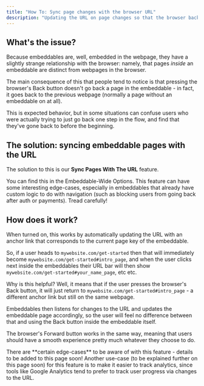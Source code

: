 ```yaml
---
title: "How To: Sync page changes with the browser URL"
description: "Updating the URL on page changes so that the browser back buttons control the embeddable"
---
```


## What's the issue?

Because embeddables are, well, embedded in the webpage, they have a slightly strange
relationship with the browser: namely, that pages _inside_ an embeddable are distinct
from webpages in the browser.

The main consequence of this that people tend to notice is that pressing the browser's
Back button doesn't go back a page in the embeddable - in fact, it goes back to the previous
webpage (normally a page without an embeddable on at all).

This is expected behavior, but in some situations can confuse users who were actually
trying to just go back one step in the flow, and find that they've gone back to before the beginning.

## The solution: syncing embeddable pages with the URL

The solution to this is our **Sync Pages With The URL** feature.

<Steps>
  <Step title="Turn on the Sync Pages With The URL setting">
    You can find this in the Embeddable-Wide Options.
  </Step>
  <Step title="Test for edge-cases and enjoy.">
    This feature can have some interesting edge-cases, especially in embeddables
    that already have custom logic to do with navigation (such as blocking users
    from going back after auth or payments). Tread carefully!
  </Step>
</Steps>

## How does it work?

When turned on, this works by automatically updating the URL with an <Tooltip
tip="Anchor links start with a '#' in the URL (e.g. 'mysite.com/about#summary') and
link to something within a webpage, such as a section or heading."> anchor link</Tooltip>
that corresponds to the current page key of the embeddable.

So, if a user heads to `mywebsite.com/get-started` then that will immediately become
`mywebsite.com/get-started#intro_page`, and when the user clicks next inside the embeddables their
URL bar will then show `mywebsite.com/get-started#your_name_page`, etc etc.

Why is this helpful? Well, it means that if the user presses the browser's Back button,
it will just return to `mywebsite.com/get-started#intro_page` - a different anchor link but still on the same webpage.

Embeddables then listens for changes to the URL and updates the embeddable page accordingly,
so the user will feel no difference between that and using the Back button inside the embeddable itself.

The browser's Forward button works in the same way, meaning that users should have a
smooth experience pretty much whatever they choose to do.

<Note>
  There are **certain edge-cases** to be aware of with this feature - details to
  be added to this page soon!
</Note>

<Info>
  Another use-case (to be explained further on this page soon) for this feature
  is to make it easier to track analytics, since tools like Google Analytics
  tend to prefer to track user progress via changes to the URL.
</Info>
